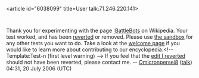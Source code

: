 <article id="6038099" title=User talk:71.246.220.141>
	<talkpage id="6038099" title="User talk:71.246.220.141">

Thank you for experimenting with the page [[:BattleBots]] on Wikipedia. Your test worked, and has been [[Help:Reverting|reverted]] or removed. Please use [[Wikipedia:Sandbox|the sandbox]] for any other tests you want to do. Take a look at the [[Wikipedia:Welcome, newcomers|welcome page]] if you would like to learn more about contributing to our encyclopedia.&lt;!-- Template:Test-n (first level warning) --&gt;  If you feel that the [http://en.wikipedia.org/w/index.php?title=BattleBots&amp;diff=prev&amp;oldid=64792518 edit I reverted] should not have been reverted, please contact me. -- [[User:Omicronpersei8|Omicronpersei8]] ([[User_talk:Omicronpersei8|talk]]) 04:31, 20 July 2006 (UTC)
	</talkpage>
</article>